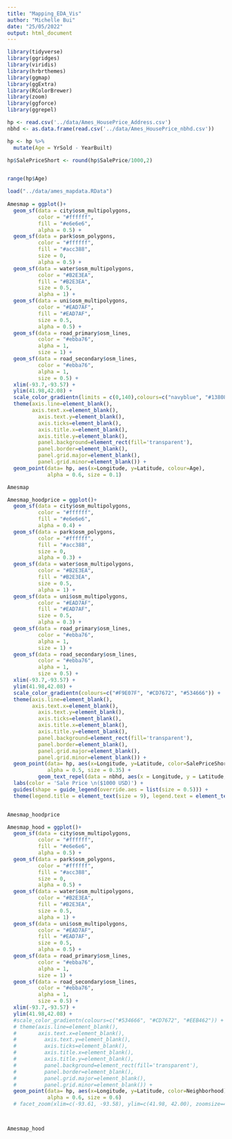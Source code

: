 ```yaml
---
title: "Mapping_EDA_Vis"
author: "Michelle Bui"
date: "25/05/2022"
output: html_document
---
```


```r
library(tidyverse)
library(ggridges)
library(viridis)
library(hrbrthemes)
library(ggmap)
library(ggExtra)
library(RColorBrewer)
library(zoom)
library(ggforce)
library(ggrepel)
```


```r
hp <- read.csv('../data/Ames_HousePrice_Address.csv')
nbhd <- as.data.frame(read.csv('../data/Ames_HousePrice_nbhd.csv'))

hp <- hp %>% 
  mutate(Age = YrSold - YearBuilt)

hp$SalePriceShort <- round(hp$SalePrice/1000,2)


range(hp$Age)


```


```r
load("../data/ames_mapdata.RData")
  
Amesmap = ggplot()+
  geom_sf(data = city$osm_multipolygons,
          color = "#ffffff",
          fill = "#e6e6e6",
          alpha = 0.5) +
  geom_sf(data = park$osm_polygons,
          color = "#ffffff",
          fill = "#acc388",
          size = 0,
          alpha = 0.5) +
  geom_sf(data = water$osm_multipolygons,
          color = "#B2E3EA",
          fill = "#B2E3EA",
          size = 0.5,
          alpha = 1) +
  geom_sf(data = uni$osm_multipolygons,
          color = "#EAD7AF",
          fill = "#EAD7AF",
          size = 0.5,
          alpha = 0.5) +
  geom_sf(data = road_primary$osm_lines,
          color = "#ebba76",
          alpha = 1,
          size = 1) +
  geom_sf(data = road_secondary$osm_lines,
          color = "#ebba76",
          alpha = 1,
          size = 0.5) +
  xlim(-93.7,-93.57) +
  ylim(41.98,42.08) + 
  scale_color_gradientn(limits = c(0,140),colours=c("navyblue", "#138086", "#EEB462")) + 
  theme(axis.line=element_blank(), 
        axis.text.x=element_blank(), 
          axis.text.y=element_blank(),
          axis.ticks=element_blank(),
          axis.title.x=element_blank(),
          axis.title.y=element_blank(),
          panel.background=element_rect(fill='transparent'),
          panel.border=element_blank(),
          panel.grid.major=element_blank(),
          panel.grid.minor=element_blank()) + 
  geom_point(data= hp, aes(x=Longitude, y=Latitude, colour=Age),
             alpha = 0.6, size = 0.1) 

Amesmap
```
```r

Amesmap_hoodprice = ggplot()+
  geom_sf(data = city$osm_multipolygons,
          color = "#ffffff",
          fill = "#e6e6e6",
          alpha = 0.4) +
  geom_sf(data = park$osm_polygons,
          color = "#ffffff",
          fill = "#acc388",
          size = 0,
          alpha = 0.3) +
  geom_sf(data = water$osm_multipolygons,
          color = "#B2E3EA",
          fill = "#B2E3EA",
          size = 0.5,
          alpha = 1) +
  geom_sf(data = uni$osm_multipolygons,
          color = "#EAD7AF",
          fill = "#EAD7AF",
          size = 0.5,
          alpha = 0.3) +
  geom_sf(data = road_primary$osm_lines,
          color = "#ebba76",
          alpha = 1,
          size = 1) +
  geom_sf(data = road_secondary$osm_lines,
          color = "#ebba76",
          alpha = 1,
          size = 0.5) +
  xlim(-93.7,-93.57) +
  ylim(41.98,42.08) + 
  scale_color_gradientn(colours=c("#F9E07F", "#CD7672", "#534666")) + 
  theme(axis.line=element_blank(), 
        axis.text.x=element_blank(), 
          axis.text.y=element_blank(),
          axis.ticks=element_blank(),
          axis.title.x=element_blank(),
          axis.title.y=element_blank(),
          panel.background=element_rect(fill='transparent'),
          panel.border=element_blank(),
          panel.grid.major=element_blank(),
          panel.grid.minor=element_blank()) + 
  geom_point(data= hp, aes(x=Longitude, y=Latitude, color=SalePriceShort),
             alpha = 0.5, size = 0.35) + 
          geom_text_repel(data = nbhd, aes(x = Longitude, y = Latitude, label=Name), size = 2.5, color = "#333333") + 
  labs(color = 'Sale Price \n($1000 USD)') + 
  guides(shape = guide_legend(override.aes = list(size = 0.5))) + 
  theme(legend.title = element_text(size = 9), legend.text = element_text(size = 9))


Amesmap_hoodprice

```
```r


Amesmap_hood = ggplot()+
  geom_sf(data = city$osm_multipolygons,
          color = "#ffffff",
          fill = "#e6e6e6",
          alpha = 0.5) +
  geom_sf(data = park$osm_polygons,
          color = "#ffffff",
          fill = "#acc388",
          size = 0,
          alpha = 0.5) +
  geom_sf(data = water$osm_multipolygons,
          color = "#B2E3EA",
          fill = "#B2E3EA",
          size = 0.5,
          alpha = 1) +
  geom_sf(data = uni$osm_multipolygons,
          color = "#EAD7AF",
          fill = "#EAD7AF",
          size = 0.5,
          alpha = 0.5) +
  geom_sf(data = road_primary$osm_lines,
          color = "#ebba76",
          alpha = 1,
          size = 1) +
  geom_sf(data = road_secondary$osm_lines,
          color = "#ebba76",
          alpha = 1,
          size = 0.5) +
  xlim(-93.7,-93.57) +
  ylim(41.98,42.08) + 
  #scale_color_gradientn(colours=c("#534666", "#CD7672", "#EEB462")) + 
  # theme(axis.line=element_blank(), 
  #       axis.text.x=element_blank(), 
  #         axis.text.y=element_blank(),
  #         axis.ticks=element_blank(),
  #         axis.title.x=element_blank(),
  #         axis.title.y=element_blank(),
  #         panel.background=element_rect(fill='transparent'),
  #         panel.border=element_blank(),
  #         panel.grid.major=element_blank(),
  #         panel.grid.minor=element_blank()) + 
  geom_point(data= hp, aes(x=Longitude, y=Latitude, color=Neighborhood),
             alpha = 0.6, size = 0.6) 
  # facet_zoom(xlim=c(-93.61, -93.58), ylim=c(41.98, 42.00), zoomsize=4)



Amesmap_hood



```



